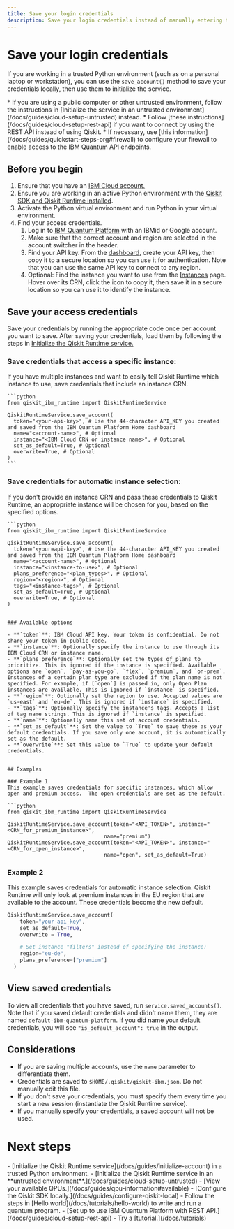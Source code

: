 ```yaml
---
title: Save your login credentials
description: Save your login credentials instead of manually entering them
---
```


# Save your login credentials
If you are working in a trusted Python environment (such as on a personal laptop or workstation), you can use the `save_account()` method to save your credentials locally, then use them to initialize the service.

<Admonition type="note" title="Notes">
      * If you are using a public computer or other untrusted environment, follow the instructions in [Initialize the service in an untrusted environment](/docs/guides/cloud-setup-untrusted) instead.
      * Follow [these instructions](/docs/guides/cloud-setup-rest-api) if you want to connect by using the REST API instead of using Qiskit.
      * If necessary, use [this information](/docs/guides/quickstart-steps-org#firewall) to configure your firewall to enable access to the IBM Quantum API endpoints.
</Admonition>

## Before you begin

1. Ensure that you have an [IBM Cloud account.](https://quantum.cloud.ibm.com/registration)
1. Ensure you are working in an active Python environment with the [Qiskit SDK and Qiskit Runtime installed](/docs/guides/install-qiskit#local).
1. Activate the Python virtual environment and run Python in your virtual environment.
1. Find your access credentials.
    1. Log in to [IBM Quantum Platform](https://quantum.cloud.ibm.com) with an IBMid or Google account.
    1. Make sure that the correct account and region are selected in the account switcher in the header.
    1. Find your API key. From the [dashboard](https://quantum.cloud.ibm.com/), create your API key, then copy it to a secure location so you can use it for authentication. Note that you can use the same API key to connect to any region.
    1. Optional: Find the instance you want to use from the [Instances](https://quantum.cloud.ibm.com/instances) page. Hover over its CRN, click the icon to copy it, then save it in a secure location so you can use it to identify the instance.

<span id="cloud-save"></span>
## Save your access credentials

Save your credentials by running the appropriate code once per account you want to save. After saving your credentials, load them by following the steps in [Initialize the Qiskit Runtime service.](/docs/guides/initialize-account)

<span id="save-instance"></span>
### Save credentials that access a specific instance:
If you have multiple instances and want to easily tell Qiskit Runtime which instance to use, save credentials that include an instance CRN.

    ```python
    from qiskit_ibm_runtime import QiskitRuntimeService

    QiskitRuntimeService.save_account(
      token="<your-api-key>", # Use the 44-character API_KEY you created and saved from the IBM Quantum Platform Home dashboard
      name="<account-name>", # Optional
      instance="<IBM Cloud CRN or instance name>", # Optional
      set_as_default=True, # Optional
      overwrite=True, # Optional
    )
    ```

<span id="auto-select"></span>
### Save credentials for automatic instance selection:
If you don't provide an instance CRN and pass these credentials to Qiskit Runtime, an appropriate instance will be chosen for you, based on the specified options.

    ```python
    from qiskit_ibm_runtime import QiskitRuntimeService

    QiskitRuntimeService.save_account(
      token="<your=api-key>", # Use the 44-character API_KEY you created and saved from the IBM Quantum Platform Home dashboard
      name="<account-name>", # Optional
      instance="<instance-to-use>", # Optional
      plans_preference="<plan_types>", # Optional
      region="<region>", # Optional
      tags="<instance-tags>", # Optional
      set_as_default=True, # Optional
      overwrite=True, # Optional
    )
   ```

### Available options

- **`token`**: IBM Cloud API key. Your token is confidential. Do not share your token in public code.
- **`instance`**: Optionally specify the instance to use through its IBM Cloud CRN or instance name.
- **`plans_preference`**: Optionally set the types of plans to prioritize. This is ignored if the instance is specified. Available options are `open`, `pay-as-you-go`, `flex`, `premium`, and `on-prem`. Instances of a certain plan type are excluded if the plan name is not specified. For example, if [`open`] is passed in, only Open Plan instances are available. This is ignored if `instance` is specified.
- **`region`**: Optionally set the region to use. Accepted values are `us-east` and `eu-de`. This is ignored if `instance` is specified.
- **`tags`**: Optionally specify the instance's tags. Accepts a list of tag name strings. This is ignored if `instance` is specified.
- **`name`**: Optionally name this set of account credentials.
- **`set_as_default`**: Set the value to `True` to save these as your default credentials. If you save only one account, it is automatically set as the default.
- **`overwrite`**: Set this value to `True` to update your default credentials.


## Examples

### Example 1
This example saves credentials for specific instances, which allow open and premium access.  The open credentials are set as the default.

```python
from qiskit_ibm_runtime import QiskitRuntimeService

QiskitRuntimeService.save_account(token="<API_TOKEN>", instance="<CRN_for_premium_instance>",
                                  name="premium")
QiskitRuntimeService.save_account(token="<API_TOKEN>", instance="<CRN_for_open_instance>",
                                  name="open", set_as_default=True)
 ```

### Example 2
This example saves credentials for automatic instance selection.  Qiskit Runtime will only look at premium instances in the EU region that are available to the account. These credentials become the new default.

```python
QiskitRuntimeService.save_account(
    token="your-api-key",
    set_as_default=True,
    overwrite = True,

    # Set instance "filters" instead of specifying the instance:
    region="eu-de",
    plans_preference=["premium"]
  )
 ```

## View saved credentials

To view all credentials that you have saved, run `service.saved_accounts()`.  Note that if you saved default credentials and didn't name them, they are named `default-ibm-quantum-platform`. If you did name your default credentials, you will see `"is_default_account": true` in the output.

## Considerations

* If you are saving multiple accounts, use the `name` parameter to differentiate them.
* Credentials are saved to `$HOME/.qiskit/qiskit-ibm.json`.  Do not manually edit this file.
* If you don't save your credentials, you must specify them every time you start a new session (instantiate the Qiskit Runtime service).
* If you manually specify your credentials, a saved account will not be used.

# Next steps

<Admonition type="tip" title="Recommendations">
  -  [Initialize the Qiskit Runtime service](/docs/guides/initialize-account) in a trusted Python environment.
  -  [Initialize the Qiskit Runtime service in an **untrusted environment**.](/docs/guides/cloud-setup-untrusted)
  -  [View your available QPUs.](/docs/guides/qpu-information#available)
  -  [Configure the Qiskit SDK locally.](/docs/guides/configure-qiskit-local)
  -  Follow the steps in [Hello world](/docs/tutorials/hello-world) to write and run a quantum program.
  -  [Set up to use IBM Quantum Platform with REST API.](/docs/guides/cloud-setup-rest-api)
  -  Try a [tutorial.](/docs/tutorials)
</Admonition>